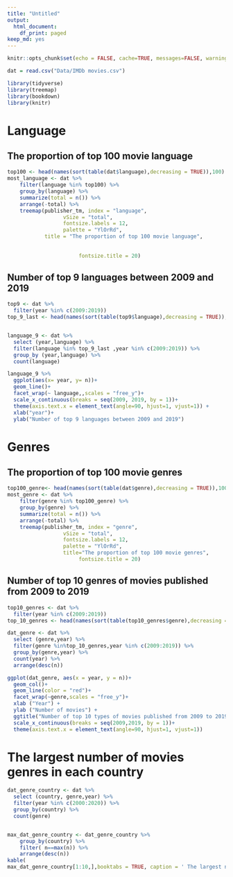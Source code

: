 ```yaml
---
title: "Untitled"
output:
  html_document:
    df_print: paged
keep_md: yes
---
```


```r
knitr::opts_chunk$set(echo = FALSE, cache=TRUE, messages=FALSE, warning=FALSE)
```



```r
dat = read.csv("Data/IMDb movies.csv")
```

```r
library(tidyverse)
library(treemap)
library(bookdown)
library(knitr)
```

# Language

## The proportion of top 100 movie language

```r
top100 <- head(names(sort(table(dat$language),decreasing = TRUE)),100) 
most_language <- dat %>% 
    filter(language %in% top100) %>% 
    group_by(language) %>%
    summarize(total = n()) %>%
    arrange(-total) %>%
    treemap(publisher_tm, index = "language",
                  vSize = "total",
                  fontsize.labels = 12,
                  palette = "YlOrRd",
            title = "The proportion of top 100 movie language",
              
                 
                       fontsize.title = 20)
```

## Number of top 9 languages between 2009 and 2019

```r

top9 <- dat %>% 
  filter(year %in% c(2009:2019)) 
top_9_last <- head(names(sort(table(top9$language),decreasing = TRUE)),9) 


language_9 <- dat %>% 
  select (year,language) %>% 
  filter(language %in% top_9_last ,year %in% c(2009:2019)) %>% 
  group_by (year,language) %>%  
  count(language)

language_9 %>% 
  ggplot(aes(x= year, y= n))+
  geom_line()+
  facet_wrap(~ language,,scales = "free_y")+
  scale_x_continuous(breaks = seq(2009, 2019, by = 1))+
  theme(axis.text.x = element_text(angle=90, hjust=1, vjust=1)) +
  xlab("year")+
  ylab("Number of top 9 languages between 2009 and 2019")
```
#  Genres 

## The proportion of top 100 movie genres

```r
top100_genre<- head(names(sort(table(dat$genre),decreasing = TRUE)),100) 
most_genre <- dat %>% 
    filter(genre %in% top100_genre) %>% 
    group_by(genre) %>%
    summarize(total = n()) %>%
    arrange(-total) %>%
    treemap(publisher_tm, index = "genre",
                  vSize = "total",
                  fontsize.labels = 12,
                  palette = "YlOrRd",
                  title="The proportion of top 100 movie genres",
                       fontsize.title = 20)
```


## Number of top 10 genres of movies published from 2009 to 2019

```r
top10_genres <- dat %>% 
  filter(year %in% c(2009:2019)) 
top_10_genres <- head(names(sort(table(top10_genres$genre),decreasing = TRUE)),10) 

dat_genre <- dat %>% 
  select (genre,year) %>% 
  filter(genre %in%top_10_genres,year %in% c(2009:2019)) %>%
  group_by(genre,year) %>% 
  count(year) %>% 
  arrange(desc(n)) 

ggplot(dat_genre, aes(x = year, y = n))+
  geom_col()+
  geom_line(color = "red")+
  facet_wrap(~genre,scales = "free_y")+
  xlab ("Year") +
  ylab ("Number of movies") +
  ggtitle("Number of top 10 types of movies published from 2009 to 2019")+
  scale_x_continuous(breaks = seq(2009,2019, by = 1))+
  theme(axis.text.x = element_text(angle=90, hjust=1, vjust=1)) 
```

# The largest number of movies genres in each country

```r
dat_genre_country <- dat %>% 
  select (country, genre,year) %>%  
  filter(year %in% c(2000:2020)) %>% 
  group_by(country) %>% 
  count(genre) 


max_dat_genre_country <- dat_genre_country %>%  
    group_by(country) %>% 
    filter( n==max(n)) %>% 
    arrange(desc(n)) 
kable(
max_dat_genre_country[1:10,],booktabs = TRUE, caption = ' The largest number of movies genres in each country' )
    

```
